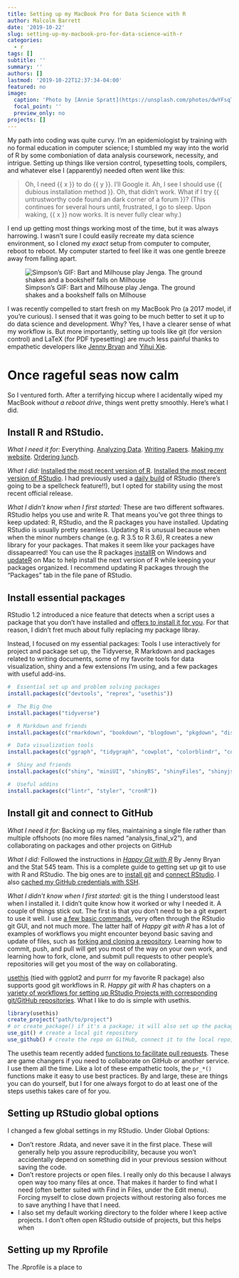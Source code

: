 ```yaml
---
title: Setting up my MacBook Pro for Data Science with R
author: Malcolm Barrett
date: '2019-10-22'
slug: setting-up-my-macbook-pro-for-data-science-with-r
categories:
  - r
tags: []
subtitle: ''
summary: ''
authors: []
lastmod: '2019-10-22T12:37:34-04:00'
featured: no
image:
  caption: 'Photo by [Annie Spratt](https://unsplash.com/photos/dwYFsqTBKIo)'
  focal_point: ''
  preview_only: no
projects: []
---
```


My path into coding was quite curvy. I'm an epidemiologist by training with no formal education in computer science; I stumbled my way into the world of R by some comboniation of data analysis coursework, necessity, and intrigue. Setting up things like version control, typesetting tools, compilers, and whatever else I (apparently) needed often went like this:

> Oh, I need {{ x }} to do {{ y }}. I'll Google it. Ah, I see I should use {{ dubious installation method }}. Oh, that didn't work. What if I try {{ untrustworthy code found an dark corner of a forum }}? (This continues for several hours until, frustrated, I go to sleep. Upon waking, {{ x }} now works. It is never fully clear why.) 

I end up getting most things working most of the time, but it was always harrowing. I wasn't sure I could easily recreate my data science environment, so I cloned my *exact* setup from computer to computer, reboot to reboot. My computer started to feel like it was one gentle breeze away from falling apart.

![Simpson's GIF: Bart and Milhouse play Jenga. The ground shakes and a bookshelf falls on Milhouse](https://media.giphy.com/media/gXF3P4m5CMPTy/giphy.gif)

I was recently compelled to start fresh on my MacBook Pro (a 2017 model, if you're curious). I sensed that it was going to be much better to set it up to do data science and development. Why? Yes, I have a clearer sense of what my workflow is. But more importantly, setting up tools like git (for version control) and LaTeX (for PDF typesetting) are much less painful thanks to empathetic developers like [Jenny Bryan](https://jennybryan.org/) and [Yihui Xie](https://yihui.name/).

# Once rageful seas now calm

So I ventured forth. After a terrifying hiccup where I acidentally wiped my MacBook *without a reboot drive*, things went pretty smoothly. Here's what I did.

## Install R and RStudio. 

*What I need it for:* Everything. [Analyzing Data](https://r4ds.had.co.nz/). [Writing Papers](https://bookdown.org/yihui/rmarkdown/). [Making my website](https://bookdown.org/yihui/blogdown/). [Ordering lunch](https://github.com/SamanthaToet/yelpr).

*What I did:* [Installed the most recent version of R](https://cloud.r-project.org/). [Installed the most recent version of RStudio](https://rstudio.com/products/rstudio/download/#download). I had previously used a [daily build](https://dailies.rstudio.com/) of RStudio (there's going to be a spellcheck feature!!), but I opted for stability using the most recent official release.

*What I didn't know when I first started:* These are two different softwares. RStudio helps you use and write R. That means you've got three things to keep updated: R, RStudio, and the R packages you have installed. Updating RStudio is usually pretty seamless. Updating R is unusual because when when the minor numbers change (e.g. R 3.5 to R 3.6), R creates a new library for your packages. That makes it seem like your packages have dissapearred! You can use the R packages [installR](http://talgalili.github.io/installr/) on Windows and [updateR](http://www.andreacirillo.com/2018/03/10/updater-package-update-r-version-with-a-function-on-mac-osx/) on Mac to help install the next version of R while keeping your packages organized. I recommend updating R packages through the "Packages" tab in the file pane of RStudio.

## Install essential packages

RStudio 1.2 introduced a nice feature that detects when a script uses a package that you don't have installed and [offers to install it for you](https://blog.rstudio.com/2018/11/19/rstudio-1-2-preview-the-little-things/). For that reason, I didn't fret much about fully replacing my package libray. 

Instead, I focused on my essential packages: Tools I use interactively for project and package set up, the Tidyverse, R Markdown and packages related to writing documents, some of my favorite tools for data visualization, shiny and a few extensions I'm using, and a few packages with useful add-ins. 

```r
#  Essential set up and problem solving packages
install.packages(c("devtools", "reprex", "usethis"))

#  The Big One
install.packages("tidyverse")

#  R Markdown and friends
install.packages(c("rmarkdown", "bookdown", "blogdown", "pkgdown", "distill", "pagedown", "xaringan", "kableExtra", "here", "drake"))

#  Data visualization tools
install.packages(c("ggraph", "tidygraph", "cowplot", "colorblindr", "colorspace", "gplots"))

#  Shiny and friends
install.packages(c("shiny", "miniUI", "shinyBS", "shinyFiles", "shinyjs"))

#  Useful addins
install.packages(c("lintr", "styler", "cronR"))
```

## Install git and connect to GitHub

*What I need it for:* Backing up my files, maintaining a single file rather than multiple offshoots (no more files named "analysis_final_v2"), and collaborating on packages and other projects on GitHub

*What I did:* Followed the instructions in [*Happy Git with R*](https://happygitwithr.com/) By Jenny Bryan and the Stat 545 team. This is a complete guide to getting set up git to use with R and RStudio. The big ones are to [install git](https://happygitwithr.com/install-git.html) and [connect RStudio](https://happygitwithr.com/connect-intro.html). I also [cached my GitHub credentials with SSH](https://happygitwithr.com/ssh-keys.html).

*What I didn't know when I first started:* git is the thing I understood least when I installed it. I didn't quite know how it worked or why I needed it. A couple of things stick out. The first is that you don't need to be a git expert to use it well. I use [a few basic commands](https://happygitwithr.com/git-intro.html), very often through the RStudio git GUI, and not much more. The latter half of *Happy git with R* has a lot of examples of workflows you might encounter beyond basic saving and update of files, such as [forking and cloning a repository](https://happygitwithr.com/fork-and-clone.html). Learning how to commit, push, and pull will get you most of the way on your own work, and learning how to fork, clone, and submit pull requests to other people's repositories will get you most of the way on collaborating. 

[usethis](https://usethis.r-lib.org) (tied with ggplot2 and purrr for my favorite R package) also supports good git workflows in R. *Happy git with R* has chapters on a [variety of workflows for setting up RStudio Projects with corresponding git/GitHub repositories](). What I like to do is simple with usethis. 

```r
library(usethis)
create_project("path/to/project")
# or create_package() if it's a package; it will also set up the package as an RStudio Project
use_git() # create a local git repository
use_github() # create the repo on GitHub, connect it to the local repo, and push everything
```

The usethis team recently added [functions to facilitate pull requests](https://usethis.r-lib.org/articles/articles/pr-functions.html). These are game changers if you need to collaborate on GitHub or another service. I use them all the time. Like a lot of these empathetic tools, the `pr_*()` functions make it easy to use best practices. By and large, these are things you can do yourself, but I for one always forgot to do at least one of the steps usethis takes care of for you.

## Setting up RStudio global options

I changed a few global settings in my RStudio. Under Global Options:

+ Don't restore .Rdata, and never save it in the first place. These will generally help you assure reproducibility, because you won't accidentally depend on something did in your previous session without saving the code.
+ Don't restore projects or open files. I really only do this because I always open way too many files at once. That makes it harder to find what I need (often better suited with Find in Files, under the Edit menu). Forcing myself to close down projects without restoring also forces me to save anything I have that I need.
+ I also set my default working directory to the folder where I keep active projects. I don't often open RStudio outside of projects, but this helps when 


## Setting up my Rprofile

The .Rprofile is a place to 

